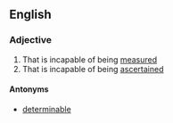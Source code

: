 {{see|indéterminable}}
==English==

===Adjective===
{{en-adj}}

# That is incapable of being [[measure]]d
# That is incapable of being [[ascertain]]ed

====Antonyms====
*[[determinable]]